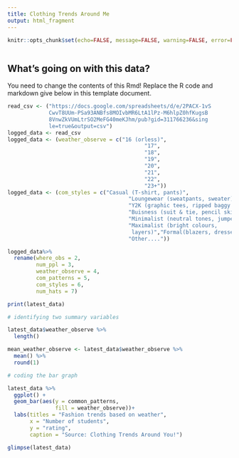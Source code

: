 ---
title: Clothing Trends Around Me
output: html_fragment
---

```{r setup, include=FALSE}
knitr::opts_chunk$set(echo=FALSE, message=FALSE, warning=FALSE, error=FALSE)

```

```{css}

```

## What's going on with this data?

You need to change the contents of this Rmd! Replace the R code and markdown give below in this template document.

```{r}
read_csv <- ("https://docs.google.com/spreadsheets/d/e/2PACX-1vS
             CwvT8UUm-PSa93ANBfs8MOIvbMR6LtA1lPz-M6hlpZ0hfKugsB
             8VnwZkVUmLtrSO2MeFG40meKJhm/pub?gid=311766236&sing
             le=true&output=csv")
logged_data <- read_csv 
logged_data <- (weather_observe = c("16 (orless)",
                                           "17",
                                           "18",
                                           "19",
                                           "20",
                                           "21",
                                           "22",
                                           "23+"))
logged_data <- (com_styles = c("Casual (T-shirt, pants)",
                                      "Loungewear (sweatpants, sweater)",
                                      "Y2K (graphic tees, ripped baggy jeans, retro)",
                                      "Buisness (suit & tie, pencil skirts)",
                                      "Minimalist (neutral tones, jumper, suit pants)",
                                      "Maximalist (bright colours, 
                                       layers)","Formal(blazers, dresses, blouses)", 
                                      "Other...."))

logged_data%>%
  rename(where_obs = 2,
         num_ppl = 3,
         weather_observe = 4,
         com_patterns = 5,
         com_styles = 6,
         num_hats = 7)

print(latest_data)

# identifying two summary variables

latest_data$weather_observe %>%
  length()

mean_weather_observe <- latest_data$weather_observe %>%
  mean() %>%
  round(1)

# coding the bar graph

latest_data %>%
  ggplot() +
  geom_bar(aes(y = common_patterns,
               fill = weather_observe))+
  labs(titles = "Fashion trends based on weather",
       x = "Number of students",
       y = "rating",
       caption = "Source: Clothing Trends Around You!")

glimpse(latest_data)

```

